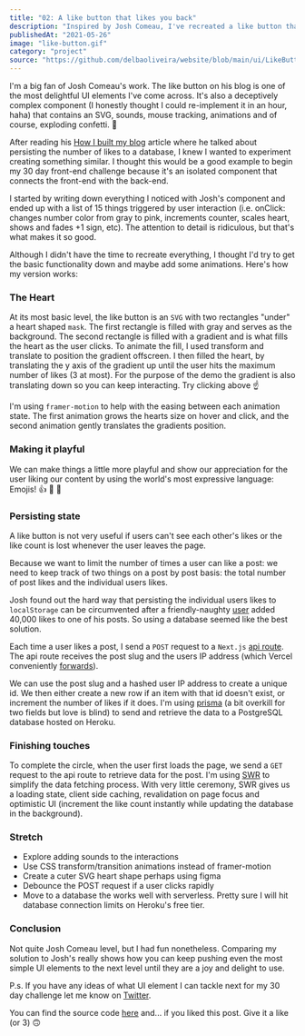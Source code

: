 ```yaml
---
title: "02: A like button that likes you back"
description: "Inspired by Josh Comeau, I've recreated a like button that delightfully animates and persists state to a database."
publishedAt: "2021-05-26"
image: "like-button.gif"
category: "project"
source: "https://github.com/delbaoliveira/website/blob/main/ui/LikeButton.tsx"
---
```


<Playground description="What we're building today">
  <LikeButton id="day-02-example" />
</Playground>

I'm a big fan of <LinkPreview url="https://www.joshwcomeau.com/">Josh Comeau's work</LinkPreview>. The like button on his blog is one of the most delightful UI elements I've come across. It's also a deceptively complex component (I honestly thought I could re-implement it in an hour, haha) that contains an SVG, sounds, mouse tracking, animations and of course, exploding confetti. 🎉

After reading his [How I built my blog](https://www.joshwcomeau.com/blog/how-i-built-my-blog/) article where he talked about persisting the number of likes to a database, I knew I wanted to experiment creating something similar. I thought this would be a good example to begin my 30 day front-end challenge because it's an isolated component that connects the front-end with the back-end.

I started by writing down everything I noticed with Josh's component and ended up with a list of 15 things triggered by user interaction (i.e. onClick: changes number color from gray to pink, increments counter, scales heart, shows and fades +1 sign, etc). The attention to detail is ridiculous, but that's what makes it so good.

Although I didn't have the time to recreate everything, I thought I'd try to get the basic functionality down and maybe add some animations. Here's how my version works:


### The Heart

<Playground>
  <LikeButtonDemo isSkeleton />
</Playground>

At its most basic level, the like button is an `SVG` with two rectangles "under" a heart shaped `mask`. The first rectangle is filled with gray and serves as the background. The second rectangle is filled with a gradient and is what fills the heart as the user clicks. To animate the fill, I used transform and translate to position the gradient offscreen. I then filled the heart, by translating the y axis of the gradient up until the user hits the maximum number of likes (3 at most). For the purpose of the demo the gradient is also translating down so you can keep interacting. Try clicking above ☝️

I'm using `framer-motion` to help with the easing between each animation state. The first animation grows the hearts size on hover and click, and the second animation gently translates the gradients position.

### Making it playful

<Playground>
  <LikeButtonDemo enableEmojis initialLikes={0} />
</Playground>

We can make things a little more playful and show our appreciation for the user liking our content by using the world's most expressive language: Emojis! 👍 🙏 🥰

### Persisting state

<Playground description="This component persists data, like and refresh the page to see it.">
  <LikeButton id="day-02-final" />
</Playground>

A like button is not very useful if users can't see each other's likes or the like count is lost whenever the user leaves the page.

Because we want to limit the number of times a user can like a post: we need to keep track of two things on a post by post basis: the total number of post likes and the individual users likes.

Josh found out the hard way that persisting the individual users likes to `localStorage` can be circumvented after a friendly-naughty [user](https://twitter.com/wongmjane/status/1232325459842482176) added 40,000 likes to one of his posts. So using a database seemed like the best solution.

Each time a user likes a post, I send a `POST` request to a `Next.js` [api route](https://nextjs.org/docs/api-routes/introduction). The api route receives the post slug and the users IP address (which Vercel conveniently [forwards](https://vercel.com/docs/edge-network/headers#x-forwarded-for)).

We can use the post slug and a hashed user IP address to create a unique id. We then either create a new row if an item with that id doesn't exist, or increment the number of likes if it does. I'm using [prisma](https://www.prisma.io/) (a bit overkill for two fields but love is blind) to send and retrieve the data to a PostgreSQL database hosted on Heroku.

### Finishing touches

<Playground description="The component's loading state ☝️">
  <LikeButtonDemo isLoading />
</Playground>

To complete the circle, when the user first loads the page, we send a `GET` request to the api route to retrieve data for the post. I'm using [SWR](https://swr.vercel.app/) to simplify the data fetching process. With very little ceremony, SWR gives us a loading state, client side caching, revalidation on page focus and optimistic UI (increment the like count instantly while updating the database in the background).

### Stretch

- Explore adding sounds to the interactions
- Use CSS transform/transition animations instead of framer-motion
- Create a cuter SVG heart shape perhaps using figma
- Debounce the POST request if a user clicks rapidly
- Move to a database the works well with serverless. Pretty sure I will hit database connection limits on Heroku's free tier.

### Conclusion

Not quite Josh Comeau level, but I had fun nonetheless. Comparing my solution to Josh's really shows how you can keep pushing even the most simple UI elements to the next level until they are a joy and delight to use.

P.s. If you have any ideas of what UI element I can tackle next for my 30 day challenge let me know on [Twitter](https://twitter.com/delba_oliveira).

You can find the source code [here](https://github.com/delbaoliveira/website/blob/main/ui/LikeButton.tsx) and... if you liked this post. Give it a like (or 3) 🙃
